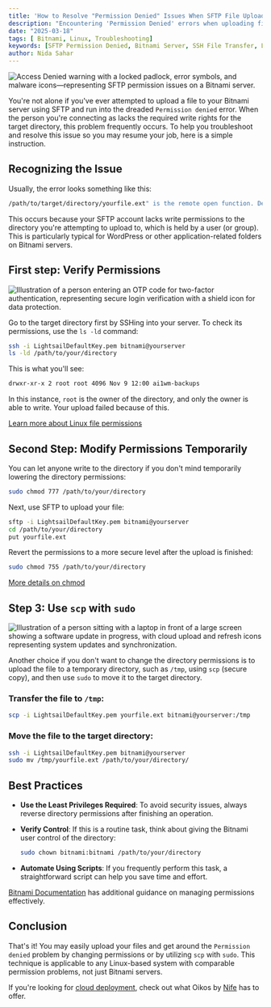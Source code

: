 ```yaml
---
title: 'How to Resolve "Permission Denied" Issues When SFTP File Uploading to a Bitnami Server'
description: "Encountering 'Permission Denied' errors when uploading files via SFTP to a Bitnami server? This guide explores the causes, troubleshooting steps, and best practices to resolve permission issues efficiently."
date: "2025-03-18"
tags: [ Bitnami, Linux, Troubleshooting]
keywords: [SFTP Permission Denied, Bitnami Server, SSH File Transfer, Linux File Permissions, chmod, chown, SCP, Secure File Transfer]
author: Nida Sahar
---
```



![Access Denied warning with a locked padlock, error symbols, and malware icons—representing SFTP permission issues on a Bitnami server.](https://raw.githubusercontent.com/nifetency/nife-blog-content/main/blog/img/7081413.jpg)
<br/>

You're not alone if you've ever attempted to upload a file to your Bitnami server using SFTP and run into the dreaded `Permission denied` error. When the person you're connecting as lacks the required write rights for the target directory, this problem frequently occurs. To help you troubleshoot and resolve this issue so you may resume your job, here is a simple instruction.

## Recognizing the Issue

Usually, the error looks something like this:

```bash
/path/to/target/directory/yourfile.ext" is the remote open function. Denied permission
```

This occurs because your SFTP account lacks write permissions to the directory you're attempting to upload to, which is held by a user (or group). This is particularly typical for WordPress or other application-related folders on Bitnami servers.

## First step: Verify Permissions

![Illustration of a person entering an OTP code for two-factor authentication, representing secure login verification with a shield icon for data protection.](https://raw.githubusercontent.com/nifetency/nife-blog-content/main/blog/img/6322675.jpg)
<br/>



Go to the target directory first by SSHing into your server. To check its permissions, use the `ls -ld` command:

```bash
ssh -i LightsailDefaultKey.pem bitnami@yourserver
ls -ld /path/to/your/directory
```

This is what you'll see:

```bash
drwxr-xr-x 2 root root 4096 Nov 9 12:00 ai1wm-backups
```

In this instance, `root` is the owner of the directory, and only the owner is able to write. Your upload failed because of this.

[Learn more about Linux file permissions](https://www.gnu.org/software/coreutils/manual/html_node/File-permissions.html)

## Second Step: Modify Permissions Temporarily



You can let anyone write to the directory if you don't mind temporarily lowering the directory permissions:

```bash
sudo chmod 777 /path/to/your/directory
```

Next, use SFTP to upload your file:

```bash
sftp -i LightsailDefaultKey.pem bitnami@yourserver
cd /path/to/your/directory
put yourfile.ext
```

Revert the permissions to a more secure level after the upload is finished:

```bash
sudo chmod 755 /path/to/your/directory
```

[More details on chmod](https://linux.die.net/man/1/chmod)

## Step 3: Use `scp` with `sudo`

![Illustration of a person sitting with a laptop in front of a large screen showing a software update in progress, with cloud upload and refresh icons representing system updates and synchronization.](https://raw.githubusercontent.com/nifetency/nife-blog-content/main/blog/img/5063183.jpg)
<br/>

Another choice if you don't want to change the directory permissions is to upload the file to a temporary directory, such as `/tmp`, using `scp` (secure copy), and then use `sudo` to move it to the target directory.

### Transfer the file to `/tmp`:

```bash
scp -i LightsailDefaultKey.pem yourfile.ext bitnami@yourserver:/tmp
```

### Move the file to the target directory:

```bash
ssh -i LightsailDefaultKey.pem bitnami@yourserver
sudo mv /tmp/yourfile.ext /path/to/your/directory/
```

## Best Practices

- **Use the Least Privileges Required**: To avoid security issues, always reverse directory permissions after finishing an operation.
- **Verify Control**: If this is a routine task, think about giving the Bitnami user control of the directory:

  ```bash
  sudo chown bitnami:bitnami /path/to/your/directory
  ```

- **Automate Using Scripts**: If you frequently perform this task, a straightforward script can help you save time and effort.

[Bitnami Documentation](https://docs.bitnami.com/) has additional guidance on managing permissions effectively.

## Conclusion

That's it! You may easily upload your files and get around the `Permission denied` problem by changing permissions or by utilizing `scp` with `sudo`. This technique is applicable to any Linux-based system with comparable permission problems, not just Bitnami servers.

If you're looking for [cloud deployment](https://nife.io), check out what Oikos by [Nife](https://nife.io/oikos/features) has to offer.



